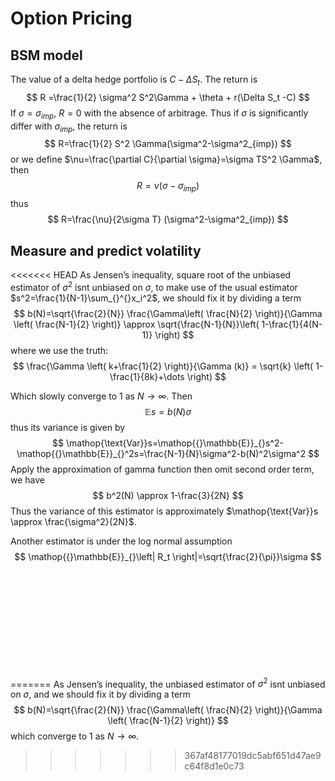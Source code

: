 # Option Pricing

## BSM model

The value of a delta hedge portfolio is $C-\Delta S_t$. The return is
$$
R =\frac{1}{2} \sigma^2 S^2\Gamma + \theta + r(\Delta S_t -C)
$$
If $\sigma=\sigma_{imp}$, $R=0$ with the absence of arbitrage. Thus if $\sigma$ is significantly differ with $\sigma_{imp}$, the return is
$$
R=\frac{1}{2} S^2 \Gamma(\sigma^2-\sigma^2_{imp})
$$
or we define $\nu=\frac{\partial C}{\partial  \sigma}=\sigma TS^2 \Gamma$, then
$$
R=\nu(\sigma-\sigma_{imp})
$$
thus
$$
R=\frac{\nu}{2\sigma T} (\sigma^2-\sigma^2_{imp})
$$

## Measure and predict volatility

<<<<<<< HEAD
As Jensen's inequality, square root of the unbiased estimator of $\sigma^2$ isnt unbiased on $\sigma$, to make use of the usual estimator $s^2=\frac{1}{N-1}\sum_{}^{}x_i^2$, we should fix it by dividing a term 
$$
b(N)=\sqrt{\frac{2}{N}} \frac{\Gamma\left( \frac{N}{2} \right)}{\Gamma \left( \frac{N-1}{2} \right)} \approx \sqrt{\frac{N-1}{N}}\left( 1-\frac{1}{4(N-1)} \right)
$$
where we use the truth:
$$
\frac{\Gamma \left( k+\frac{1}{2} \right)}{\Gamma (k)} = \sqrt{k} \left( 1-\frac{1}{8k}+\dots \right)
$$

Which slowly converge to $1$ as $N \to \infty$. Then
$$
\mathop{{}\mathbb{E}}_{}s=b(N)\sigma
$$
thus its variance is given by
$$
\mathop{\text{Var}}s=\mathop{{}\mathbb{E}}_{}s^2-\mathop{{}\mathbb{E}}_{}^2s=\frac{N-1}{N}\sigma^2-b(N)^2\sigma^2
$$
Apply the approximation of gamma function then omit second order term, we have
$$
b^2(N) \approx 1-\frac{3}{2N}
$$
Thus the variance of this estimator is approximately $\mathop{\text{Var}}s \approx \frac{\sigma^2}{2N}$.

Another estimator is under the log normal assumption
$$
\mathop{{}\mathbb{E}}_{}\left| R_t \right|=\sqrt{\frac{2}{\pi}}\sigma
$$


<br>
<br>
<br>
<br>
<br>
<br>
<br>
<br>
<br>
<br>
=======
As Jensen's inequality, the unbiased estimator of $\sigma^2$ isnt unbiased on $\sigma$, and we should fix it by dividing a term 
$$
b(N)=\sqrt{\frac{2}{N}} \frac{\Gamma\left( \frac{N}{2} \right)}{\Gamma \left( \frac{N-1}{2} \right)}
$$
which converge to $1$ as $N \to \infty$.



>>>>>>> 367af48177019dc5abf651d47ae9c64f8d1e0c73





